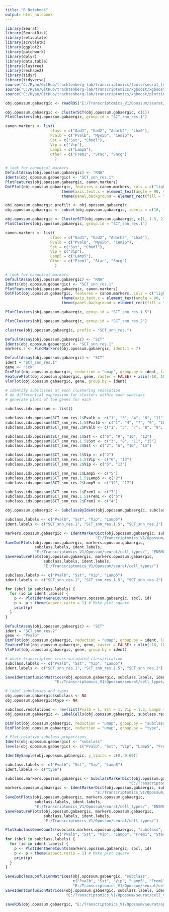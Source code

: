 ```yaml
---
title: "R Notebook"
output: html_notebook
---
```


```r

library(Seurat)
library(SeuratDisk)
library(reticulate)
library(scrubletR)
library(ggplot2)
library(patchwork)
library(dplyr)
library(data.table)
library(clustree)
library(reshape2)
library(tidyr)
library(tidyverse)
source("C:/Ryan/GitHub/trachtenberg-lab/transcriptomics/tools/seurat_functions.R")
source("C:/Ryan/GitHub/trachtenberg-lab/transcriptomics/xgboost/xgboost_train.R")
source("C:/Ryan/GitHub/trachtenberg-lab/transcriptomics/xgboost/plottingFxns.R")

obj.opossum.gabaergic <- readRDS("E:/Transcriptomics_V1/Opossum/seurat/opossum_v1_gabaergic.rds")

```


```r

obj.opossum.gabaergic <- ClusterSCT(obj.opossum.gabaergic, c(1))
PlotClusters(obj.opossum.gabaergic, group.id = "SCT_snn_res.1")

```


```r

canon.markers <- list(
                    class = c("Gad1", "Gad2", "Adarb2", "Lhx6"),
                    Pvalb = c("Pvalb", "Myo5b", "Cemip"), 
                    Sst = c("Sst", "Chodl"), 
                    Vip = c("Vip"), 
                    Lamp5 = c("Lamp5"), 
                    Other = c("Frem1", "Stac", "Sncg")
                      )

# look for canonical markers
DefaultAssay(obj.opossum.gabaergic) <- "RNA"
Idents(obj.opossum.gabaergic) <- "SCT_snn_res.1"
PlotFeatures(obj.opossum.gabaergic, canon.markers)
DotPlot(obj.opossum.gabaergic, features = canon.markers, cols = c("lightgrey", "red"), scale = FALSE) + 
                         theme(axis.text.x = element_text(angle = 90, vjust = 0.25)) + 
                         theme(panel.background = element_rect(fill = "white", color = NA), plot.background = element_rect(fill = "white", color = NA)) + NoLegend()

```


```r

obj.opossum.gabaergic.prefilt <- obj.opossum.gabaergic
obj.opossum.gabaergic <- subset(obj.opossum.gabaergic, idents = c(10, 11, 14, 16, 17), invert = TRUE)

```


```r

obj.opossum.gabaergic <- ClusterSCT(obj.opossum.gabaergic, c(1, 1.5, 2))
PlotClusters(obj.opossum.gabaergic, group.id = "SCT_snn_res.1")

canon.markers <- list(
                    class = c("Gad1", "Gad2", "Adarb2", "Lhx6"),
                    Pvalb = c("Pvalb", "Myo5b", "Cemip"), 
                    Sst = c("Sst", "Chodl"), 
                    Vip = c("Vip"), 
                    Lamp5 = c("Lamp5"), 
                    Other = c("Frem1", "Stac", "Sncg")
                      )

# look for canonical markers
DefaultAssay(obj.opossum.gabaergic) <- "RNA"
Idents(obj.opossum.gabaergic) <- "SCT_snn_res.1"
PlotFeatures(obj.opossum.gabaergic, canon.markers)
DotPlot(obj.opossum.gabaergic, features = canon.markers, cols = c("lightgrey", "red"), scale = FALSE) + 
                         theme(axis.text.x = element_text(angle = 90, vjust = 0.25)) + 
                         theme(panel.background = element_rect(fill = "white", color = NA), plot.background = element_rect(fill = "white", color = NA)) + NoLegend()

```


```r

PlotClusters(obj.opossum.gabaergic, group.id = "SCT_snn_res.1.5")

```


```r

PlotClusters(obj.opossum.gabaergic, group.id = "SCT_snn_res.2")

```


```r

clustree(obj.opossum.gabaergic, prefix = "SCT_snn_res.")

```


```r

DefaultAssay(obj.opossum.gabaergic) <- "SCT"
Idents(obj.opossum.gabaergic) <- "SCT_snn_res.1"
markers.7 <- FindMarkers(obj.opossum.gabaergic, ident.1 = 7)

```


```r

DefaultAssay(obj.opossum.gabaergic) <- "SCT"
ident = "SCT_snn_res.1"
gene <- "Cck"
DimPlot(obj.opossum.gabaergic, reduction = "umap", group.by = ident, label = TRUE, raster = FALSE) + NoLegend() + xlim(-18, 18) + ylim(-18, 18) + coord_equal()
FeaturePlot(obj.opossum.gabaergic, gene, raster = FALSE) + xlim(-18, 18) + ylim(-18, 18) + coord_equal()
VlnPlot(obj.opossum.gabaergic, gene, group.by = ident)

```


```r

# identify subclasses at each clustering resolution
# do differential expression for clusters within each subclass
# generate plots of top genes for each

subclass.idx.opossum <- list()

subclass.idx.opossum$SCT_snn_res.1$Pvalb <- c("1", "3", "4", "8", "11")
subclass.idx.opossum$SCT_snn_res.1.5$Pvalb <- c("1", "4", "7", "9", "10", "12", "14", "16")
subclass.idx.opossum$SCT_snn_res.2$Pvalb <- c("1", "3", "7", "8", "9", "11", "14", "16")

subclass.idx.opossum$SCT_snn_res.1$Sst <- c("6", "9", "10", "12")
subclass.idx.opossum$SCT_snn_res.1.5$Sst <- c("3", "8", "11", "15")
subclass.idx.opossum$SCT_snn_res.2$Sst <- c("2", "6", "10", "15")

subclass.idx.opossum$SCT_snn_res.1$Vip <- c("2")
subclass.idx.opossum$SCT_snn_res.1.5$Vip <- c("6", "13")
subclass.idx.opossum$SCT_snn_res.2$Vip <- c("5", "13")

subclass.idx.opossum$SCT_snn_res.1$Lamp5 <- c("5")
subclass.idx.opossum$SCT_snn_res.1.5$Lamp5 <- c("2")
subclass.idx.opossum$SCT_snn_res.2$Lamp5 <- c("12", "17")

subclass.idx.opossum$SCT_snn_res.1$Frem1 <- c("7")
subclass.idx.opossum$SCT_snn_res.1.5$Frem1 <- c("5")
subclass.idx.opossum$SCT_snn_res.2$Frem1 <- c("4")

obj.opossum.gabaergic <- SubclassByIdent(obj.opossum.gabaergic, subclass.idx.opossum)

```


```r

subclass.labels <- c("Pvalb", "Sst", "Vip", "Lamp5")
ident.labels <- c("SCT_snn_res.1", "SCT_snn_res.1.5", "SCT_snn_res.2")

markers.opossum.gabaergic <- IdentMarkerDict(obj.opossum.gabaergic, subclass.labels, ident.labels,
                                        "E:/Transcriptomics_V1/Opossum/seurat/marker_genes/markerdict_clusters.rds")
SaveDotPlots(obj.opossum.gabaergic, markers.opossum.gabaergic,
             subclass.labels, ident.labels,
             "E:/Transcriptomics_V1/Opossum/seurat/cell_types/", "ENSMODG")
SaveFeaturePlots(obj.opossum.gabaergic, markers.opossum.gabaergic,
                 subclass.labels, ident.labels,
                 "E:/Transcriptomics_V1/Opossum/seurat/cell_types/")

```


```r

subclass.labels <- c("Pvalb", "Sst", "Vip", "Lamp5")
ident.labels <- c("SCT_snn_res.1", "SCT_snn_res.1.5", "SCT_snn_res.2")

for (sbcl in subclass.labels) {
  for (id in ident.labels) {
    p <- PlotIdentGeneCounts(markers.opossum.gabaergic, sbcl, id)
    p <- p + theme(aspect.ratio = 1) # Make plot square
    print(p)
  }
}

```


```r

DefaultAssay(obj.opossum.gabaergic) <- "SCT"
ident = "SCT_snn_res.2"
gene <- "Pvalb"
DimPlot(obj.opossum.gabaergic, reduction = "umap", group.by = ident, label = TRUE, raster = FALSE) + NoLegend() + xlim(-18, 18) + ylim(-18, 18) + coord_equal()
FeaturePlot(obj.opossum.gabaergic, gene, raster = FALSE) + xlim(-18, 18) + ylim(-18, 18) + coord_equal()
VlnPlot(obj.opossum.gabaergic, gene, group.by = ident)

```


```r

# whole-transcriptome cross-validated classification
subclass.labels <- c("Pvalb", "Sst", "Vip", "Lamp5")
ident.labels <- c("SCT_snn_res.1", "SCT_snn_res.1.5", "SCT_snn_res.2")

SaveIdentConfusionMatrices(obj.opossum.gabaergic, subclass.labels, ident.labels, 
                      "E:/Transcriptomics_V1/Opossum/seurat/cell_types/")

```


```r

# label subclasses and types
obj.opossum.gabaergic$subclass <- NA
obj.opossum.gabaergic$type <- NA

subclass.resolutions <- rev(list(Pvalb = 1, Sst = 1, Vip = 1.5, Lamp5 = 2, Frem1 = 2))
obj.opossum.gabaergic <- LabelCells(obj.opossum.gabaergic, subclass.resolutions)

```


```r

DimPlot(obj.opossum.gabaergic, reduction = "umap", group.by = "subclass", label = TRUE, raster = FALSE) + NoLegend() + xlim(-18, 18) + ylim(-18, 18) + coord_equal()
DimPlot(obj.opossum.gabaergic, reduction = "umap", group.by = "type", label = TRUE, raster = FALSE) + NoLegend() + xlim(-18, 18) + ylim(-18, 18) + coord_equal()

```


```r

# Plot relative subclass proportions
Idents(obj.opossum.gabaergic) <- "subclass"
levels(obj.opossum.gabaergic) <- c("Pvalb", "Sst", "Vip", "Lamp5", "Frem1")

IdentBySample(obj.opossum.gabaergic, y_limits = c(0, 0.60))

```


```r

subclass.labels <- c("Pvalb", "Sst", "Vip", "Lamp5")
ident.labels <- c("type")

subclass.markers.opossum.gabaergic <- SubclassMarkerDict(obj.opossum.gabaergic, "subclass",
                                                       "E:/Transcriptomics_V1/Opossum/seurat/marker_genes/markerdict_subclass.rds")
markers.opossum.gabaergic <- IdentMarkerDict(obj.opossum.gabaergic, subclass.labels, ident.labels,
                                        "E:/Transcriptomics_V1/Opossum/seurat/marker_genes/markerdict_types.rds")
SaveDotPlots(obj.opossum.gabaergic, markers.opossum.gabaergic,
             subclass.labels, ident.labels,
             "E:/Transcriptomics_V1/Opossum/seurat/cell_types/", "ENSMODG")
SaveFeaturePlots(obj.opossum.gabaergic, markers.opossum.gabaergic,
                 subclass.labels, ident.labels,
                 "E:/Transcriptomics_V1/Opossum/seurat/cell_types/")

PlotSubclassGeneCounts(subclass.markers.opossum.gabaergic, "subclass", 
                       c("Pvalb", "Sst", "Vip", "Lamp5", "Frem1", "Stac")) + theme(aspect.ratio = 1)
for (sbcl in subclass.labels) {
  for (id in ident.labels) {
    p <- PlotIdentGeneCounts(markers.opossum.gabaergic, sbcl, id)
    p <- p + theme(aspect.ratio = 1) # Make plot square
    print(p)
  }
}

SaveSubclassConfusionMatrices(obj.opossum.gabaergic, "subclass",
                              c("Pvalb", "Sst", "Vip", "Lamp5", "Frem1", "Stac"),
                              "E:/Transcriptomics_V1/Opossum/seurat/cell_types/")
SaveIdentConfusionMatrices(obj.opossum.gabaergic, subclass.labels, ident.labels,
                           "E:/Transcriptomics_V1/Opossum/seurat/cell_types/")

```


```r

saveRDS(obj.opossum.gabaergic, "E:/Transcriptomics_V1/Opossum/seurat/opossum_v1_gabaergic_processed.rds")

```

